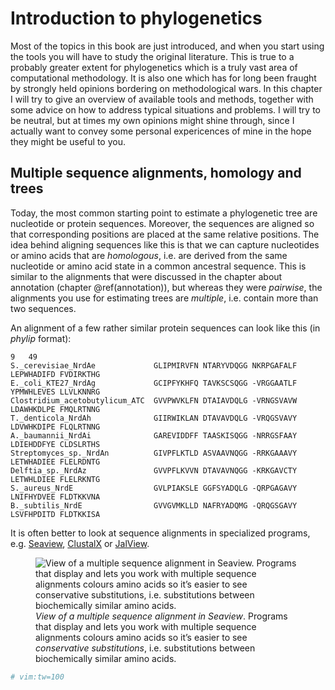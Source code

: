 # Introduction to phylogenetics {#phylogenetics}

Most of the topics in this book are just introduced, and when you start using the tools you will
have to study the original literature. This is true to a probably greater extent for phylogenetics
which is a truly vast area of computational methodology. It is also one which has for long been
fraught by strongly held opinions bordering on methodological wars. In this chapter I will try to
give an overview of available tools and methods, together with some advice on how to address typical
situations and problems. I will try to be neutral, but at times my own opinions might shine through,
since I actually want to convey some personal expericences of mine in the hope they might be useful
to you.

## \index{multiple sequence alignment}Multiple sequence \index{alignment}alignments, homology and trees {#multiple-sequence-alignment}

Today, the most common starting point to estimate a phylogenetic tree are nucleotide or protein
sequences. Moreover, the sequences are aligned so that corresponding positions are placed at the
same relative positions. The idea behind aligning sequences like this is that we can capture
nucleotides or amino acids that are \index{homology}*homologous*, i.e. are derived from the same
nucleotide or amino acid state in a common ancestral sequence. This is similar to the alignments
that were discussed in the chapter about annotation (chapter \@ref(annotation)), but whereas they
were *pairwise*, the alignments you use for estimating trees are *multiple*, i.e. contain more than
two sequences.

An alignment of a few rather similar protein sequences can look like this (in *phylip* format):

```
9   49
S._cerevisiae_NrdAe             GLIPMIRVFN NTARYVDQGG NKRPGAFALF LEPWHADIFD FVDIRKTHG
E._coli_KTE27_NrdAg             GCIPFYKHFQ TAVKSCSQGG -VRGGAATLF YPMWHLEVES LLVLKNNRG
Clostridium_acetobutylicum_ATC  GVVPWVKLFN DTAIAVDQLG -VRNGSVAVW LDAWHKDLPE FMQLRTNNG
T._denticola_NrdAh              GIIRWIKLAN DTAVAVDQLG -VRQGSVAVY LDVWHKDIPE FLQLRTNNG
A._baumannii_NrdAi              GAREVIDDFF TAASKISQGG -NRRGSFAAY LDIEHDDFYE CLDSLRTHS
Streptomyces_sp._NrdAn          GIVPFLKTLD ASVAAVNQGG -RRKGAAAVY LETWHADIEE FLELRDNTG
Delftia_sp._NrdAz               GVVPFLKVVN DTAVAVNQGG -KRKGAVCTY LETWHLDIEE FLELRKNTG
S._aureus_NrdE                  GVLPIAKSLE GGFSYADQLG -QRPGAGAVY LNIFHYDVEE FLDTKKVNA
B._subtilis_NrdE                GVVGVMKLLD NAFRYADQMG -QRQGSGAVY LSVFHPDITD FLDTKKISA
```

It is often better to look at sequence alignments in specialized programs, e.g.
[Seaview](http://doua.prabi.fr/software/seaview), [ClustalX](http://www.clustal.org/) or
[JalView](http://www.jalview.org/).

![*View of a multiple sequence alignment in Seaview*. Programs that display and lets you work with
multiple sequence alignments colours amino acids so it's easier to see *conservative substitutions*,
i.e. substitutions between biochemically similar amino acids.](img/seaview_screenshot.png)


```r
# vim:tw=100
```
